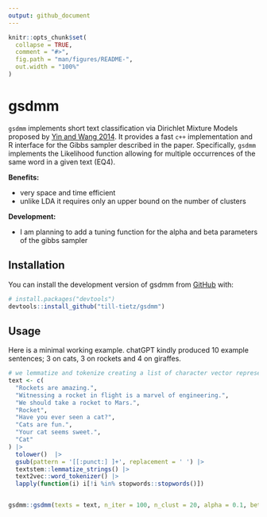 ```yaml
---
output: github_document
---
```


<!-- README.md is generated from README.Rmd. Please edit that file -->

```r
knitr::opts_chunk$set(
  collapse = TRUE,
  comment = "#>",
  fig.path = "man/figures/README-",
  out.width = "100%"
)
```

# gsdmm

<!-- badges: start -->
<!-- badges: end -->

`gsdmm` implements short text classification via Dirichlet Mixture Models proposed by [Yin and Wang 2014](https://www.semanticscholar.org/paper/A-dirichlet-multinomial-mixture-model-based-for-Yin-Wang/d03ca28403da15e75bc3e90c21eab44031257e80?p2df). It provides a fast `c++` implementation and R interface for the Gibbs sampler described in the paper. Specifically, `gsdmm` implements the Likelihood function allowing for multiple occurrences of the same word in a given text (EQ4). 

**Benefits:** \

- very space and time efficient 
- unlike LDA it requires only an upper bound on the number of clusters 

**Development:** \

- I am planning to add a tuning function for the alpha and beta parameters of the gibbs sampler

## Installation

You can install the development version of gsdmm from [GitHub](https://github.com/) with:

``` r
# install.packages("devtools")
devtools::install_github("till-tietz/gsdmm")
```

## Usage 

Here is a minimal working example. chatGPT kindly produced 10 example sentences; 3 on cats, 3 on rockets and 4 on giraffes. 

```r
# we lemmatize and tokenize creating a list of character vector representing each text
text <- c(
  "Rockets are amazing.",
  "Witnessing a rocket in flight is a marvel of engineering.",
  "We should take a rocket to Mars.",
  "Rocket",
  "Have you ever seen a cat?",
  "Cats are fun.",
  "Your cat seems sweet.",
  "Cat"
) |>
  tolower()  |>
  gsub(pattern = '[[:punct:] ]+', replacement = ' ') |>
  textstem::lemmatize_strings() |>
  text2vec::word_tokenizer() |>
  lapply(function(i) i[!i %in% stopwords::stopwords()])


gsdmm::gsdmm(texts = text, n_iter = 100, n_clust = 20, alpha = 0.1, beta = 0.2)

```

